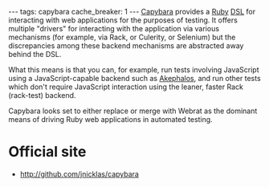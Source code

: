 ---
tags: capybara
cache_breaker: 1
---
[[Capybara]] provides a [[Ruby]] [[DSL]] for interacting with web applications for the purposes of testing. It offers multiple "drivers" for interacting with the application via various mechanisms (for example, via Rack, or Culerity, or Selenium) but the discrepancies among these backend mechanisms are abstracted away behind the DSL.

What this means is that you can, for example, run tests involving JavaScript using a JavaScript-capable backend such as [[Akephalos]], and run other tests which don't require JavaScript interaction using the leaner, faster Rack (rack-test) backend.

Capybara looks set to either replace or merge with Webrat as the dominant means of driving Ruby web applications in automated testing.

= Official site =

* http://github.com/jnicklas/capybara

